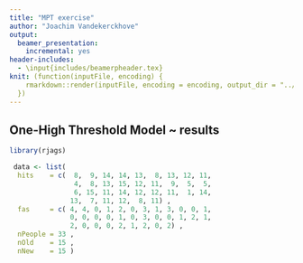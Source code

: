 ```yaml
---
title: "MPT exercise"
author: "Joachim Vandekerckhove"
output:
  beamer_presentation:
    incremental: yes
header-includes:
  - \input{includes/beamerpheader.tex}
knit: (function(inputFile, encoding) {
    rmarkdown::render(inputFile, encoding = encoding, output_dir = "../pdf")
  })
---
```



## One-High Threshold Model ~ results
```r
library(rjags)

 data <- list(
  hits    = c(  8,  9, 14, 14, 13,  8, 13, 12, 11,
                4,  8, 13, 15, 12, 11,  9,  5,  5,
                6, 15, 11, 14, 12, 12, 11,  1, 14,
               13,  7, 11, 12,  8, 11) ,
  fas     = c( 4, 4, 0, 1, 2, 0, 3, 1, 3, 0, 0, 1,
               0, 0, 0, 0, 1, 0, 3, 0, 0, 1, 2, 1,
               2, 0, 0, 0, 2, 1, 2, 0, 2) ,
  nPeople = 33 ,
  nOld    = 15 ,
  nNew    = 15 )
```
